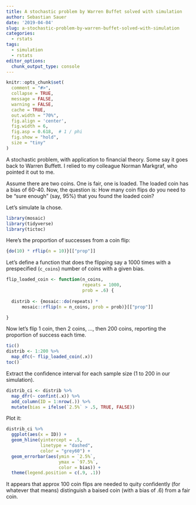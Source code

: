 ```yaml
---
title: A stochastic problem by Warren Buffet solved with simulation
author: Sebastian Sauer
date: '2019-04-04'
slug: a-stochastic-problem-by-warren-buffet-solved-with-simulation
categories:
  - rstats
tags:
  - simulation
  - rstats
editor_options: 
  chunk_output_type: console
---
```



```r
knitr::opts_chunk$set(
  comment = "#>",
  collapse = TRUE,
  message = FALSE,
  warning = FALSE,
  cache = TRUE,
  out.width = "70%",
  fig.align = 'center',
  fig.width = 6,
  fig.asp = 0.618,  # 1 / phi
  fig.show = "hold",
  size = "tiny"
)
```


A stochastic problem, with application to financial theory. Some say it goes back to Warren Buffett. I relied to my colleague Norman Markgraf, who pointed it out to me.

Assume there are two coins. One is fair, one is loaded. The loaded coin has a bias of 60-40. Now, the question is: How many coin flips do you need to be "sure enough" (say, 95%) that you found the loaded coin?


Let's simulate la chose.

```r
library(mosaic)
library(tidyverse)
library(tictoc)
```


Here's the proportion of successes from a coin flip:


```r
{do(10) * rflip(n = 10)}[["prop"]]
```



Let's define a function that does the flipping say a 1000 times with a prespecified (`c_coins`) number of coins with a given bias.

```r
flip_loaded_coin <- function(n_coins, 
                             repeats = 1000, 
                             prob = .6) {
  
  distrib <- {mosaic::do(repeats) * 
      mosaic::rflip(n = n_coins, prob = prob)}[["prop"]]

}
```


Now let's flip 1 coin, then 2 coins, ..., then 200 coins, reporting the proportion of success each time.

```r
tic()
distrib <- 1:200 %>% 
  map_dfc(~ flip_loaded_coin(.x))
toc()
```

Extract the confidence interval for each sample size (1 to 200 in our simulation).

```r
distrib_ci <- distrib %>% 
  map_dfr(~ confint(.x)) %>% 
  add_column(ID = 1:nrow(.)) %>% 
  mutate(bias = ifelse(`2.5%` > .5, TRUE, FALSE))
```



Plot it:


```r
distrib_ci %>% 
  ggplot(aes(x = ID)) +
  geom_hline(yintercept = .5, 
             linetype = "dashed", 
             color = "grey60") +
  geom_errorbar(aes(ymin = `2.5%`,
                    ymax = `97.5%`,
                    color = bias)) +
  theme(legend.position = c(.9, .1))
```


It appears that approx 100 coin flips are needed to quity confidently (for whatever that means) distinguish a baised coin (with a bias of .6) from a fair coin.


